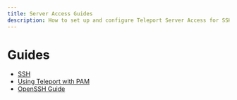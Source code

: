 ```yaml
---
title: Server Access Guides
description: How to set up and configure Teleport Server Access for SSH and PAM
---
```


# Guides

- [SSH](./guides/teleport-ssh.mdx)
- [Using Teleport with PAM](./guides/ssh-pam.mdx)
- [OpenSSH Guide](./guides/openssh-teleport.mdx)
